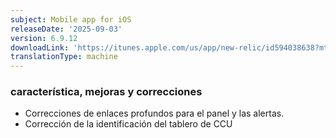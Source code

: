 ```yaml
---
subject: Mobile app for iOS
releaseDate: '2025-09-03'
version: 6.9.12
downloadLink: 'https://itunes.apple.com/us/app/new-relic/id594038638?mt=8'
translationType: machine
---
```


### característica, mejoras y correcciones

* Correcciones de enlaces profundos para el panel y las alertas.
* Corrección de la identificación del tablero de CCU